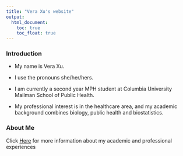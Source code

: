 ```yaml
---
title: "Vera Xu's website"
output: 
  html_document:
    toc: true
    toc_float: true
---
```



### Introduction

* My name is Vera Xu. 

* I use the pronouns she/her/hers. 

* I am currently a second year MPH student at Columbia University Mailman School of Public Health.

* My professional interest is in the healthcare area, and my academic background combines biology, public health and biostatistics.


### About Me

Click [Here](about.html) for more information about my academic and professional experiences


